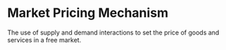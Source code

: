 # Market Pricing Mechanism

The use of supply and demand interactions to set the price of goods and services in a free market.